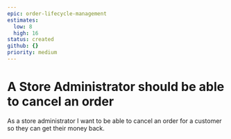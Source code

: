 ```yaml
---
epic: order-lifecycle-management
estimates:
  low: 8
  high: 16
status: created
github: {}
priority: medium
---
```


# A Store Administrator should be able to cancel an order

As a store administrator I want to be able to cancel an order for a customer so they can get their money back.
